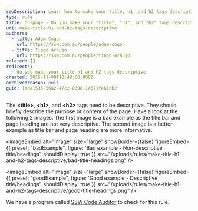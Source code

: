 ```yaml
---
seoDescription: Learn how to make your title, h1, and h2 tags descriptive for better SEO and user understanding.
type: rule
title: On-page - Do you make your "title", "h1", and "h2" tags descriptive?
uri: make-title-h1-and-h2-tags-descriptive
authors:
  - title: Adam Cogan
    url: https://ssw.com.au/people/adam-cogan
  - title: Tiago Araujo
    url: https://ssw.com.au/people/tiago-araujo
related: []
redirects:
  - do-you-make-your-title-h1-and-h2-tags-descriptive
created: 2015-11-09T18:48:50.000Z
archivedreason: null
guid: 1ada1535-56a2-47c2-839d-1a671fe61cb2
---
```


The **&lt;title&gt;**,  **&lt;h1&gt;**, and **&lt;h2&gt;** tags need to be descriptive. They should briefly describe the purpose or content of the page.
Have a look at the following 2 images. The first image is a bad example as the title bar and page heading are not very descriptive. The second image is a better example as title bar and page heading are more informative.

<imageEmbed
  alt="Image"
  size="large"
  showBorder={false}
  figureEmbed={{
    preset: "badExample",
    figure: 'Bad example - Non-descriptive title/headings',
    shouldDisplay: true
  }}
  src="/uploads/rules/make-title-h1-and-h2-tags-descriptive/bad-title-headings.png"
/>

<imageEmbed
  alt="Image"
  size="large"
  showBorder={false}
  figureEmbed={{
    preset: "goodExample",
    figure: 'Good example - Descriptive title/headings',
    shouldDisplay: true
  }}
  src="/uploads/rules/make-title-h1-and-h2-tags-descriptive/good-title-headings.png"
/>

We have a program called [SSW Code Auditor](http://codeauditor.com/) to check for this rule.
